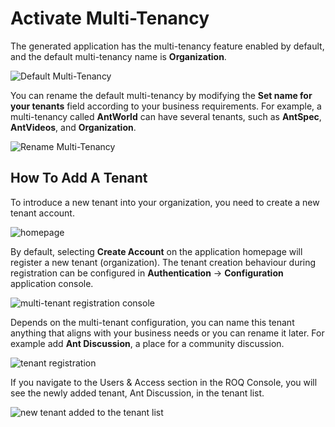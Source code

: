 
# Activate Multi-Tenancy

The generated application has the multi-tenancy feature enabled by default, and the default multi-tenancy name is **Organization**.

![Default Multi-Tenancy](/multitenancy-default.png)

You can rename the default multi-tenancy by modifying the **Set name for your tenants** field according to your business requirements. For example, a multi-tenancy called **AntWorld** can have several tenants, such as **AntSpec**, **AntVideos**, and **Organization**.

![Rename Multi-Tenancy](/multitenancy-tenants.png)


## How To Add A Tenant

To introduce a new tenant into your organization, you need to create a new tenant account.

![homepage](/multitenancy-homepage.png)

By default, selecting **Create Account** on the application homepage will register a new tenant (organization). The tenant creation behaviour during registration can be configured in **Authentication** → **Configuration** application console.

![multi-tenant registration console](/multi-tenant-reg-config.png)

Depends on the multi-tenant configuration, you can name this tenant anything that aligns with your business needs or you can rename it later. For example add **Ant Discussion**, a place for a community discussion.

![tenant registration](/tenant-reg-form.png)

If you navigate to the Users & Access section in the ROQ Console, you will see the newly added tenant, Ant Discussion, in the tenant list.

![new tenant added to the tenant list](/new-tenant-list.png)
